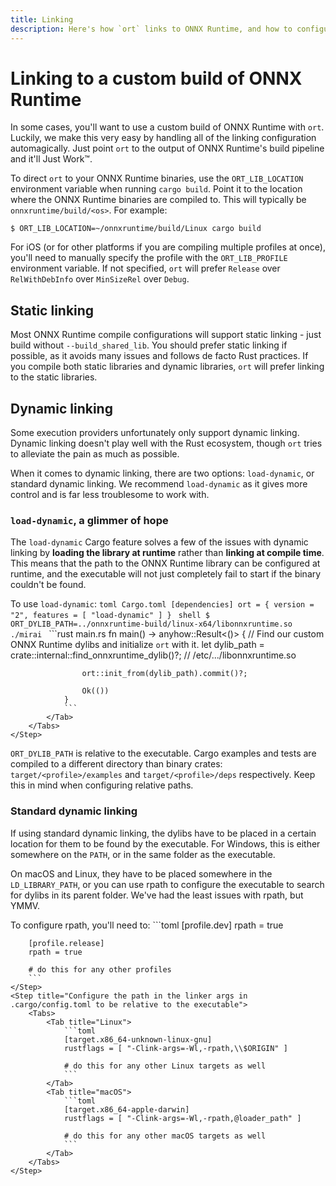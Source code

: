 ```yaml
---
title: Linking
description: Here's how `ort` links to ONNX Runtime, and how to configure its behavior.
---
```


# Linking to a custom build of ONNX Runtime
In some cases, you'll want to use a custom build of ONNX Runtime with `ort`. Luckily, we make this very easy by handling all of the linking configuration automagically. Just point `ort` to the output of ONNX Runtime's build pipeline and it'll Just Work™.

To direct `ort` to your ONNX Runtime binaries, use the `ORT_LIB_LOCATION` environment variable when running `cargo build`. Point it to the location where the ONNX Runtime binaries are compiled to. This will typically be `onnxruntime/build/<os>`. For example:
```shell
$ ORT_LIB_LOCATION=~/onnxruntime/build/Linux cargo build
```

For iOS (or for other platforms if you are compiling multiple profiles at once), you'll need to manually specify the profile with the `ORT_LIB_PROFILE` environment variable. If not specified, `ort` will prefer `Release` over `RelWithDebInfo` over `MinSizeRel` over `Debug`.

## Static linking
Most ONNX Runtime compile configurations will support static linking - just build without `--build_shared_lib`. You should prefer static linking if possible, as it avoids many issues and follows de facto Rust practices. If you compile both static libraries and dynamic libraries, `ort` will prefer linking to the static libraries.

## Dynamic linking
Some execution providers unfortunately only support dynamic linking. Dynamic linking doesn't play well with the Rust ecosystem, though `ort` tries to alleviate the pain as much as possible.

When it comes to dynamic linking, there are two options: `load-dynamic`, or standard dynamic linking. We recommend `load-dynamic` as it gives more control and is far less troublesome to work with.

### `load-dynamic`, a glimmer of hope
The `load-dynamic` Cargo feature solves a few of the issues with dynamic linking by **loading the library at runtime** rather than **linking at compile time**. This means that the path to the ONNX Runtime library can be configured at runtime, and the executable will not just completely fail to start if the binary couldn't be found.

To use `load-dynamic`:
<Steps>
    <Step title="Enable the feature in Cargo.toml">
        ```toml Cargo.toml
        [dependencies]
        ort = { version = "2", features = [ "load-dynamic" ] }
        ```
    </Step>
    <Step title="Point ort to the dylib">
        <Tabs>
            <Tab title="Via shell">
                ```shell
                $ ORT_DYLIB_PATH=../onnxruntime-build/linux-x64/libonnxruntime.so ./mirai
                ```
            </Tab>
            <Tab title="Programmatically">
                ```rust main.rs
                fn main() -> anyhow::Result<()> {
                    // Find our custom ONNX Runtime dylibs and initialize `ort` with it.
                    let dylib_path = crate::internal::find_onnxruntime_dylib()?; // /etc/.../libonnxruntime.so

                    ort::init_from(dylib_path).commit()?;

                    Ok(())
                }
                ```
            </Tab>
        </Tabs>
    </Step>
</Steps>

<Note>`ORT_DYLIB_PATH` is relative to the executable. Cargo examples and tests are compiled to a different directory than binary crates: `target/<profile>/examples` and `target/<profile>/deps` respectively. Keep this in mind when configuring relative paths.</Note>

### Standard dynamic linking
If using standard dynamic linking, the dylibs have to be placed in a certain location for them to be found by the executable. For Windows, this is either somewhere on the `PATH`, or in the same folder as the executable.

On macOS and Linux, they have to be placed somewhere in the `LD_LIBRARY_PATH`, or you can use rpath to configure the executable to search for dylibs in its parent folder. We've had the least issues with rpath, but YMMV.

To configure rpath, you'll need to:
<Steps>
    <Step title="Enable rpath in Cargo.toml">
        ```toml
        [profile.dev]
        rpath = true

        [profile.release]
        rpath = true

        # do this for any other profiles
        ```
    </Step>
    <Step title="Configure the path in the linker args in .cargo/config.toml to be relative to the executable">
        <Tabs>
            <Tab title="Linux">
                ```toml
                [target.x86_64-unknown-linux-gnu]
                rustflags = [ "-Clink-args=-Wl,-rpath,\\$ORIGIN" ]

                # do this for any other Linux targets as well
                ```
            </Tab>
            <Tab title="macOS">
                ```toml
                [target.x86_64-apple-darwin]
                rustflags = [ "-Clink-args=-Wl,-rpath,@loader_path" ]

                # do this for any other macOS targets as well
                ```
            </Tab>
        </Tabs>
    </Step>
</Steps>
